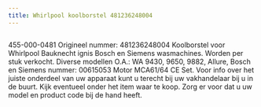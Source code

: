 ```yaml
---
title: Whirlpool koolborstel 481236248004
---
```



<Image src={imageProduct} width={imageProduct.width} alt="" />


455-000-0481
Origineel nummer: 481236248004
Koolborstel voor Whirlpool Bauknecht ignis Bosch en Siemens wasmachines.
Worden per stuk verkocht.
Diverse modellen O.A.: WA 9430, 9650, 9882, Allure,
Bosch en Siemens nummer: 00615053
Motor MCA61/64 CE Set.
Voor info over het juiste onderdeel van uw apparaat kunt u terecht bij uw vakhandelaar bij u in de buurt. Kijk eventueel onder het item waar te koop. Zorg er voor dat u uw model en product code bij de hand heeft.

